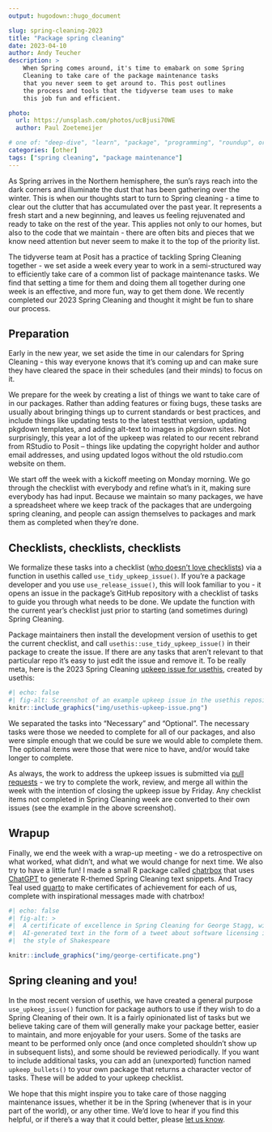 ```yaml
---
output: hugodown::hugo_document

slug: spring-cleaning-2023
title: "Package spring cleaning"
date: 2023-04-10
author: Andy Teucher
description: >
    When Spring comes around, it's time to emabark on some Spring
    Cleaning to take care of the package maintenance tasks 
    that you never seem to get around to. This post outlines
    the process and tools that the tidyverse team uses to make 
    this job fun and efficient.

photo:
  url: https://unsplash.com/photos/ucBjusi70WE
  author: Paul Zoetemeijer

# one of: "deep-dive", "learn", "package", "programming", "roundup", or "other"
categories: [other]
tags: ["spring cleaning", "package maintenance"]
---
```


```{=html}
<!--
TODO:
* [x] Look over / edit the post's title in the yaml
* [x] Edit (or delete) the description; note this appears in the Twitter card
* [x] Pick category and tags (see existing with `hugodown::tidy_show_meta()`)
* [x] Find photo & update yaml metadata
* [x] Create `thumbnail-sq.jpg`; height and width should be equal
* [x] Create `thumbnail-wd.jpg`; width should be >5x height
* [x] `hugodown::use_tidy_thumbnails()`
* [ ] `Add intro sentence, e.g. the standard tagline for the package
* [ ] `usethis::use_tidy_thanks()`
-->
```
As Spring arrives in the Northern hemisphere, the sun's rays reach into the dark corners and illuminate the dust that has been gathering over the winter. This is when our thoughts start to turn to Spring cleaning - a time to clear out the clutter that has accumulated over the past year. It represents a fresh start and a new beginning, and leaves us feeling rejuvenated and ready to take on the rest of the year. This applies not only to our homes, but also to the code that we maintain - there are often bits and pieces that we know need attention but never seem to make it to the top of the priority list.

The tidyverse team at Posit has a practice of tackling Spring Cleaning together  - we set aside a week every year to work in a semi-structured way to efficiently take care of a common list of package maintenance tasks. We find that setting a time for them and doing them all together during one week is an effective, and more fun, way to get them done. We recently completed our 2023 Spring Cleaning and thought it might be fun to share our process.

## Preparation

Early in the new year, we set aside the time in our calendars for Spring Cleaning - this way everyone knows that it's coming up and can make sure they have cleared the space in their schedules (and their minds) to focus on it.

We prepare for the week by creating a list of things we want to take care of in our packages. Rather than adding features or fixing bugs, these tasks are usually about bringing things up to current standards or best practices, and include things like updating tests to the latest testthat version, updating pkgdown templates, and adding alt-text to images in pkgdown sites. Not surprisingly, this year a lot of the upkeep was related to our recent rebrand from RStudio to Posit -- things like updating the copyright holder and author email addresses, and using updated logos without the old rstudio.com website on them.

We start off the week with a kickoff meeting on Monday morning. We go through the checklist with everybody and refine what's in it, making sure everybody has had input. Because we maintain so many packages, we have a spreadsheet where we keep track of the packages that are undergoing spring cleaning, and people can assign themselves to packages and mark them as completed when they're done.

## Checklists, checklists, checklists

We formalize these tasks into a checklist ([who doesn't love checklists](https://atulgawande.com/book/the-checklist-manifesto/)) via a function in usethis called `use_tidy_upkeep_issue()`. If you're a package developer and you use `use_release_issue()`, this will look familiar to you - it opens an issue in the package's GitHub repository with a checklist of tasks to guide you through what needs to be done. We update the function with the current year's checklist just prior to starting (and sometimes during) Spring Cleaning.

Package maintainers then install the development version of usethis to get the current checklist, and call `usethis::use_tidy_upkeep_issue()` in their package to create the issue. If there are any tasks that aren't relevant to that particular repo it's easy to just edit the issue and remove it. To be really meta, here is the 2023 Spring Cleaning [upkeep issue for usethis](https://github.com/r-lib/usethis/issues/1791), created by usethis:

```r
#| echo: false
#| fig-alt: Screenshot of an example upkeep issue in the usethis repository
knitr::include_graphics("img/usethis-upkeep-issue.png")
```

We separated the tasks into "Necessary" and "Optional". The necessary tasks were those we needed to complete for all of our packages, and also were simple enough that we could be sure we would able to complete them. The optional items were those that were nice to have, and/or would take longer to complete.

As always, the work to address the upkeep issues is submitted via [pull requests](https://github.com/tidymodels/dials/pull/275) - we try to complete the work, review, and merge all within the week with the intention of closing the upkeep issue by Friday. Any checklist items not completed in Spring Cleaning week are converted to their own issues (see the example in the above screenshot).

## Wrapup

Finally, we end the week with a wrap-up meeting - we do a retrospective on what worked, what didn't, and what we would change for next time. We also try to have a little fun! I made a small R package called [chatrbox](https://github.com/ateucher/chatrbox) that uses [ChatGPT](https://openai.com/blog/chatgpt) to generate R-themed Spring Cleaning text snippets. And Tracy Teal used [quarto](https://quarto.org/) to make certificates of achievement for each of us, complete with inspirational messages made with chatrbox!

```r
#| echo: false
#| fig-alt: >
#|  A certificate of excellence in Spring Cleaning for George Stagg, with
#|  AI-generated text in the form of a tweet about software licensing in 
#|  the style of Shakespeare

knitr::include_graphics("img/george-certificate.png")
```

## Spring cleaning and you!

In the most recent version of usethis, we have created a general purpose `use_upkeep_issue()` function for package authors to use if they wish to do a Spring Cleaning of their own. It is a fairly opinionated list of tasks but we believe taking care of them will generally make your package better, easier to maintain, and more enjoyable for your users. Some of the tasks are meant to be performed only once (and once completed shouldn't show up in subsequent lists), and some should be reviewed periodically. If you want to include additional tasks, you can add an (unexported) function named `upkeep_bullets()` to your own package that returns a character vector of tasks. These will be added to your upkeep checklist.

We hope that this might inspire you to take care of those nagging maintenance issues, whether it be in the Spring (whenever that is in your part of the world), or any other time. We'd love to hear if you find this helpful, or if there's a way that it could better, please [let us know](https://github.com/r-lib/usethis/issues).
